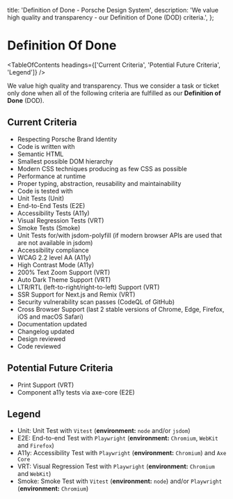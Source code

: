 
  title: 'Definition of Done - Porsche Design System',
  description: 'We value high quality and transparency - our Definition of Done (DOD) criteria.',
};

# Definition Of Done

<TableOfContents headings={['Current Criteria', 'Potential Future Criteria', 'Legend']} />

We value high quality and transparency. Thus we consider a task or ticket only done when all of the following criteria
are fulfilled as our **Definition of Done** (DOD).

## Current Criteria

- Respecting Porsche Brand Identity
- Code is written with
- Semantic HTML
- Smallest possible DOM hierarchy
- Modern CSS techniques producing as few CSS as possible
- Performance at runtime
- Proper typing, abstraction, reusability and maintainability
- Code is tested with
- Unit Tests (Unit)
- End-to-End Tests (E2E)
- Accessibility Tests (A11y)
- Visual Regression Tests (VRT)
- Smoke Tests (Smoke)
- Unit Tests for/with jsdom-polyfill (if modern browser APIs are used that are not available in jsdom)
- Accessibility compliance
- WCAG 2.2 level AA (A11y)
- High Contrast Mode (A11y)
- 200% Text Zoom Support (VRT)
- Auto Dark Theme Support (VRT)
- LTR/RTL (left-to-right/right-to-left) Support (VRT)
- SSR Support for Next.js and Remix (VRT)
- Security vulnerability scan passes (CodeQL of GitHub)
- Cross Browser Support (last 2 stable versions of Chrome, Edge, Firefox, iOS and macOS Safari)
- Documentation updated
- Changelog updated
- Design reviewed
- Code reviewed

## Potential Future Criteria

- Print Support (VRT)
- Component a11y tests via axe-core (E2E)

## Legend

- Unit: Unit Test with `Vitest` (**environment:** `node` and/or `jsdom`)
- E2E: End-to-end Test with `Playwright` (**environment:** `Chromium`, `WebKit` and `Firefox`)
- A11y: Accessibility Test with `Playwright` (**environment:** `Chromium`) and `Axe Core`
- VRT: Visual Regression Test with `Playwright` (**environment:** `Chromium` and `WebKit`)
- Smoke: Smoke Test with `Vitest` (**environment:** `node`) and/or `Playwright` (**environment:** `Chromium`)

